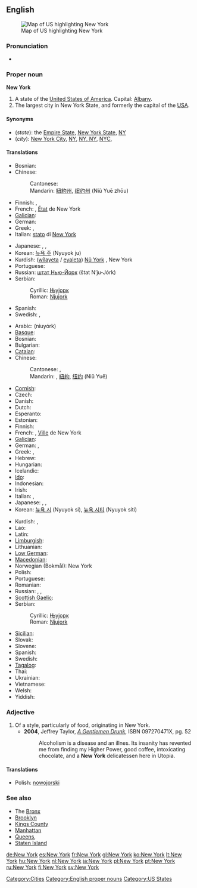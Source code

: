 ==English==
[[Image:map of USA highlighting New York.png|thumb|right|Map of US highlighting New York]]

===Pronunciation===
* {{audio|en-us-New York.ogg|Audio (US)}}

===Proper noun===
{{wikipedia}}
'''New York'''

# A state of the [[United States of America]]. Capital: [[Albany]].
# The largest city in New York State, and formerly the capital of the [[USA]].

====Synonyms====
* (''state''): the [[Empire State]], [[New York State]], [[NY]]
* (''city''): [[New York City]], [[NY]], [[NY, NY]], [[NYC]],

====Translations====
{{trans-top|state}}
* Bosnian: {{t-|bs|Njujork|m}}
* Chinese:
*: Cantonese: {{tø|yue|紐約州|tr=nau2 joek3 zau1|sc=Hani|xs=Cantonese}}
*: Mandarin: [[紐約州]], [[纽约州]] (Niǔ Yuē zhōu)
* Finnish: {{t+|fi|New York}}, {{t|fi|New Yorkin osavaltio}}
* French: {{t+|fr|New York}}, [[état|État]] de New York {{m}}
* [[Galician]]: {{t|gl|Nova Iorque|xs=Galician}}
* German: {{t+|de|New York}}
* Greek: {{t|el|Νέα Υόρκη|tr=néa iórci|sc=Grek}}, {{t|el|Πολιτεία Νέας Υόρκης|f|tr=politía néas iórcis|sc=Grek}}
* Italian: [[stato]] di [[New York#Italian|New York]] {{m}}
{{trans-mid}}
* Japanese: {{t-|ja|ニューヨーク州|tr=Nyūyōkushū|sc=Jpan}}, {{t|ja|ニューヨーク|sc=Jpan}}, {{t|ja|紐育|tr=Nyūyōkushū|sc=Jpan}}
* Korean: [[뉴욕 주]] (Nyuyok ju)
* Kurdish: ([[wîlayet]]a / [[eyalet]]a) [[Nû York]] {{f}}, New York {{f}}
* Portuguese: {{t|pt|Nova Iorque|f}}
* Russian: [[шт. Нью-Йорк|штат Нью-Йорк]] (štat N’ju-Jórk) {{m}}
* Serbian:
*: Cyrillic: [[Њујорк#Serbian|Њујорк]] {{m}}
*: Roman: [[Njujork#Serbian|Njujork]] {{m}}
* Spanish: {{t+|es|Nueva York|f}}
* Swedish: {{t+|sv|New York}}, {{t|sv|staten New York}}
{{trans-bottom}}

{{trans-top|city}}
* Arabic: {{Arab|[[نيويورك]]}} (niuyórk)
* [[Basque]]: {{t|eu|York Berri|xs=Basque}}
* Bosnian: {{t-|bs|Njujork|m}}
* Bulgarian: {{t|bg|Ню Йорк|tr=Nju Jork|sc=Cyrl}}
* [[Catalan]]: {{t-|ca|Nova York}}
* Chinese:
*: Cantonese: {{tø|yue|紐約市|tr=nau2 joek3 si5|sc=Hani|xs=Cantonese}}, {{tø|yue|紐約|tr=nau2 joek3|sc=Hani|xs=Cantonese}}
*: Mandarin: {{t|cmn|纽约市|tr=Niǔyuē Shì|sc=Hani|xs=Mandarin}}, [[紐約]], [[纽约]] (Niǔ Yuē)
* [[Cornish]]: {{t|kw|Evrek Nowydh|xs=Cornish}}
* Czech: {{t-|cs|New York}}
* Danish: {{t-|da|New York}}
* Dutch: {{t+|nl|New York}}
* Esperanto: {{t|eo|Novjorko|xs=Esperanto}}
* Estonian: {{t-|et|New York}}
* Finnish: {{t+|fi|New York}}
* French: {{t+|fr|New York}}, [[ville|Ville]] de New York {{f}}
* [[Galician]]: {{t|gl|Nova Iorque|xs=Galician}}
* German: {{t-|de|New York City}}, {{t+|de|New York}}
* Greek: {{t|el|Νέα Υόρκη|tr=néa iórci|sc=Grek}}, {{t|el|Πόλη Νέας Υόρκης|f|tr=póli néas iórcis|sc=Grek}}
* Hebrew: {{t-|he|ניו יורק|tr=nyu york|sc=Hebr}}
* Hungarian: {{t+|hu|New York}}
* Icelandic: {{t|is|New York borg}}
* [[Ido]]: {{t|io|Nova-York|xs=Ido}}
* Indonesian: {{t-|id|New York|xs=Indonesian}}
* Irish: {{t-|ga|Nua-Eabhrac|xs=Irish}}
* Italian: {{t-|it|New York|f}}, {{t|it|Nuova York|f}}
* Japanese: {{t-|ja|ニューヨーク市|tr=Nyūyōkushi|sc=Jpan}}, {{t|ja|ニューヨーク|sc=Jpan}}, {{t|ja|紐育|tr=Nyūyōkushū|sc=Jpan}}
* Korean: [[뉴욕 시]] (Nyuyok si), [[뉴욕 시티]] (Nyuyok siti)
{{trans-mid}}
* Kurdish: {{t|ku|Nû York|f}}, {{t-|ku|New York|f}}
* Lao: {{t-|lo|ນີວຢອກ|tr=niiw-jöök|sc=Laoo|xs=Lao}}
* Latin: {{t-|la|Novum Eboracum}}
* [[Limburgish]]: {{t-|li|New York|xs=Limburgish}}
* Lithuanian: {{t|lt|Niujorkas|xs=Lithuanian}}
* [[Low German]]: {{t-|nds|New York|xs=Low Saxon}}
* [[Macedonian]]: {{t|mk|Њу Јорк|tr=Nju Jork|sc=Cyrl|xs=Macedonian}}
* Norwegian (Bokmål): New York
* Polish: {{t|pl|Nowy Jork}}
* Portuguese: {{t|pt|Nova Iorque|f}}
* Romanian: {{t-|ro|New York}}
* Russian: {{t+|ru|Нью-Йорк|m|tr=N’ju-Jórk|sc=Cyrl}}, {{t-|ru|г. Нью-Йорк|m|tr=g. N’ju-Jórk|sc=Cyrl}}, {{t|ru|город Нью-Йорк|m|tr=górod N’ju-Jórk|sc=Cyrl}}
* [[Scottish Gaelic]]: {{t|gd|Eabhraig Nuadh|xs=Scottish Gaelic}}
* Serbian:
*: Cyrillic: [[Њујорк#Serbian|Њујорк]] {{m}}
*: Roman: [[Njujork#Serbian|Njujork]] {{m}}
* [[Sicilian]]: {{t-|scn|Nova York|xs=Sicilian}}
* Slovak: {{t-|sk|New York}}
* Slovene: {{t-|sl|New York}}
* Spanish: {{t+|es|Nueva York|f}}
* Swedish: {{t+|sv|New York}}
* [[Tagalog]]: {{t|tl|Lungsod ng New York|xs=Tagalog}}
* Thai: {{t|th|นครนิวยอร์ก|tr=nákon níwáyôk|sc=Thai|xs=Thai}}
* Ukrainian: {{t-|uk|Нью-Йорк|tr=N’ju-Jórk|sc=Cyrl|xs=Ukrainian}}
* Vietnamese: {{t|vi|Thành phố New York|xs=Vietnamese}}
* Welsh: {{t|cy|Dinas Efrog Newydd|xs=Welsh}}
* Yiddish: {{t|yi|ניו־יאָרק|tr=Nyu-York|sc=Hebr|xs=Yiddish}}
{{trans-bottom}}

===Adjective===
{{en-adj|-}}

# Of a style, particularly of food, originating in New York.
#* '''2004''', Jeffrey Taylor, ''[http://books.google.com/books?id=SzACwqdCfYYC&pg=PA52&ots=tsmp26dHyZ&dq=%22new+york+delicatessen%22&as_brr=1&sig=Jp75bm7f1fdl7UnuRaFp3DG4vic A Gentlemen Drunk]'', ISBN 097270471X, pg. 52
#*: Alcoholism is a disease and an illnes. Its insanity has revented me from finding my Higher Power, good coffee, intoxicating chocolate, and a '''New York''' delicatessen here in Utopia.

====Translations====
{{trans-top|}}
* Polish: [[nowojorski]] {{m}}
{{trans-mid}}

{{trans-bottom}}

===See also===
* The [[Bronx]]
* [[Brooklyn]]
* [[Kings County]]
* [[Manhattan]]
* [[Queens]], {{toponym|Queens County}}
* [[Staten Island]]

[[Category:Cities]]
[[Category:English proper nouns]]
[[Category:US States]]

[[de:New York]]
[[es:New York]]
[[fr:New York]]
[[gl:New York]]
[[ko:New York]]
[[lt:New York]]
[[hu:New York]]
[[nl:New York]]
[[ja:New York]]
[[pl:New York]]
[[pt:New York]]
[[ru:New York]]
[[fi:New York]]
[[sv:New York]]